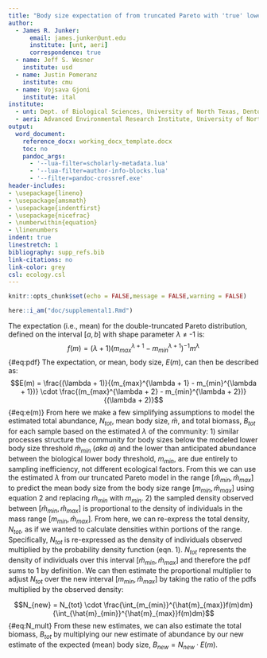 ```yaml
---
title: "Body size expectation of from truncated Pareto with 'true' lower bound "
author:
  - James R. Junker:
      email: james.junker@unt.edu
      institute: [unt, aeri]
      correspondence: true
  - name: Jeff S. Wesner
    institute: usd
  - name: Justin Pomeranz
    institute: cmu
  - name: Vojsava Gjoni
    institute: ital
institute:
  - unt: Dept. of Biological Sciences, University of North Texas, Denton, TX USA
  - aeri: Advanced Environmental Research Institute, University of North Texas, Denton, TX USA
output:
  word_document:
    reference_docx: working_docx_template.docx
    toc: no
    pandoc_args:
      - '--lua-filter=scholarly-metadata.lua'
      - '--lua-filter=author-info-blocks.lua'
      - '--filter=pandoc-crossref.exe'
header-includes:
- \usepackage{lineno}
- \usepackage{amsmath}
- \usepackage{indentfirst}
- \usepackage{nicefrac}
- \numberwithin{equation}
- \linenumbers
indent: true
linestretch: 1
bibliography: supp_refs.bib
link-citations: no
link-color: grey
csl: ecology.csl
---
```


```r

knitr::opts_chunk$set(echo = FALSE,message = FALSE,warning = FALSE)

here::i_am("doc/supplemental1.Rmd")

```

The expectation (i.e., mean) for the double-truncated Pareto distribution, defined on the interval $[a,b]$ with shape parameter $\lambda$ $\neq$ -1 is:
$$f(m) = (\lambda + 1)(m_{max}^{\lambda + 1} - m_{min}^{\lambda + 1})^{-1}m^{\lambda}$$ {#eq:pdf}
The expectation, or mean, body size, $E(m)$, can then be described as:
$$E(m) = \frac{(\lambda + 1)}{(m_{max}^{\lambda + 1} - m_{min}^{\lambda + 1})} \cdot \frac{(m_{max}^{\lambda + 2} - m_{min}^{\lambda + 2})}{(\lambda + 2)}$$ {#eq:e(m)}
From here we make a few simplifying assumptions to model the estimated total abundance, $N_{tot}$, mean body size, $\bar{m}$, and total biomass, $B_{tot}$ for each sample based on the estimated $\lambda$ of the community: 
1) similar processes structure the community for body sizes below the modeled lower body size threshold $\hat{m}_{min}$ (*aka* $a$) and the lower than anticipated abundance between the biological lower body threshold, $m_{min}$, are due entirely to sampling inefficiency, not different ecological factors.
From this we can use the estimated $\lambda$ from our truncated Pareto model in the range $[\hat{m}_{min}, \hat{m}_{max}]$ to predict the mean body size from the body size range $[m_{min}, \hat{m}_{max}]$ using equation 2 and replacing $\hat{m}_{min}$ with $m_{min}$.
2) the sampled density observed between $[\hat{m}_{min}, \hat{m}_{max}]$ is proportional to the density of individuals in the mass range $[m_{min}, \hat{m}_{max}]$.
From here, we can re-express the total density, $N_{tot}$, as if we wanted to calculate densities within portions of the range. Specifically, $N_{tot}$ is re-expressed as the density of individuals observed multiplied by the probability density function (eqn. 1). $N_{tot}$ represents the density of individuals over this interval $[\hat{m}_{min}, \hat{m}_{max}]$ and therefore the pdf sums to 1 by definition. We can then estimate the proportional multiplier to adjust $N_{tot}$ over the new interval $[m_{min}, \hat{m}_{max}]$ by taking the ratio of the pdfs multiplied by the observed density:

$$N_{new} = N_{tot} \cdot \frac{\int_{m_{min}}^{\hat{m}_{max}}f(m)dm}{\int_{\hat{m}_{min}}^{\hat{m}_{max}}f(m)dm}$$ {#eq:N_mult}
From these new estimates, we can also estimate the total biomass, $B_{tot}$ by multiplying our new estimate of abundance by our new estimate of the expected (mean) body size, $B_{new} = N_{new} \cdot E(m)$.

